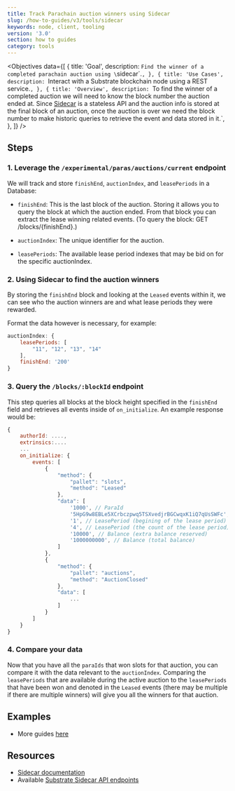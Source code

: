 ```yaml
---
title: Track Parachain auction winners using Sidecar
slug: /how-to-guides/v3/tools/sidecar
keywords: node, client, tooling
version: '3.0'
section: how to guides
category: tools
---
```


<Objectives
  data={[
    {
      title: 'Goal',
      description: `Find the winner of a completed parachain auction using \`sidecar\`.`,
    },
    {
      title: 'Use Cases',
      description: `Interact with a Substrate blockchain node using a REST service.`,
    },
    {
      title: 'Overview',
      description: `To find the winner of a completed auction we will need to know the block 
      number the auction ended at. Since [Sidecar](https://github.com/paritytech/substrate-api-sidecar) 
      is a stateless API and the auction info is stored at the final block of an auction, once the 
      auction is over we need the block number to make historic queries to retrieve the event and data 
      stored in it.`,
    },
  ]}
/>

## Steps

### 1. Leverage the `/experimental/paras/auctions/current` endpoint

We will track and store `finishEnd`, `auctionIndex`, and `leasePeriods` in a Database:

- `finishEnd`: This is the last block of the auction. Storing it allows you to query the block at which the auction ended. From that block you can extract the
  lease winning related events. (To query the block: GET /blocks/{finishEnd}.)

- `auctionIndex`: The unique identifier for the auction.

- `leasePeriods`: The available lease period indexes that may be bid on for the specific auctionIndex.

### 2. Using Sidecar to find the auction winners

By storing the `finishEnd` block and looking at the `Leased` events within it, we can see who the auction winners are and what lease periods they were rewarded.

Format the data however is necessary, for example:

```js
auctionIndex: {
    leasePeriods: [
        "11", "12", "13", "14"
    ],
    finishEnd: '200'
}
```

### 3. Query the `/blocks/:blockId` endpoint

This step queries all blocks at the block height specified in the `finishEnd` field and retrieves all events inside of `on_initialize`. An example response would be:

```js
{
    authorId: ....,
    extrinsics:....
    ...
    on_initialize: {
        events: [
            {
                "method": {
                    "pallet": "slots",
                    "method": "Leased"
                },
                "data": [
                    '1000', // ParaId
                    '5HpG9w8EBLe5XCrbczpwq5TSXvedjrBGCwqxK1iQ7qUsSWFc', // AccountId
                    '1', // LeasePeriod (begining of the lease period)
                    '4', // LeasePeriod (the count of the lease period)
                    '10000', // Balance (extra balance reserved)
                    '1000000000', // Balance (total balance)
                ]
            },
            {
                "method": {
                    "pallet": "auctions",
                    "method": "AuctionClosed"
                },
                "data": [
                    ...
                ]
            }
        ]
    }
}
```

### 4. Compare your data

Now that you have all the `paraIds` that won slots for that auction, you can compare it with the data relevant to the `auctionIndex`.
Comparing the `leasePeriods` that are available during the active auction to the `leasePeriods` that have been won and denoted in the
`Leased` events (there may be multiple if there are multiple winners) will give you all the winners for that auction.

## Examples

- More guides [here](https://github.com/paritytech/substrate-api-sidecar/tree/master/guides)

## Resources

- [Sidecar documentation](https://github.com/paritytech/substrate-api-sidecar)
- Available [Substrate Sidecar API endpoints](https://paritytech.github.io/substrate-api-sidecar/dist/)
